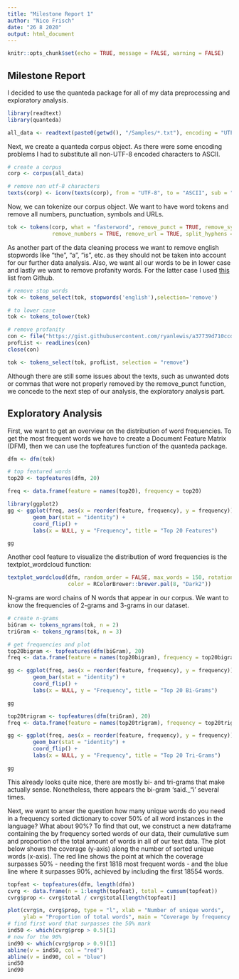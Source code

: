 ```yaml
---
title: "Milestone Report 1"
author: "Nico Frisch"
date: "26 8 2020"
output: html_document
---
```


```r
knitr::opts_chunk$set(echo = TRUE, message = FALSE, warning = FALSE)
```

## Milestone Report

I decided to use the quanteda package for all of my data preprocessing and exploratory analysis.

```r
library(readtext)
library(quanteda)

all_data <- readtext(paste0(getwd(), "/Samples/*.txt"), encoding = "UTF-8")
```

Next, we create a quanteda corpus object. As there were some encoding problems I had to substitute all non-UTF-8 encoded characters to ASCII.

```r
# create a corpus 
corp <- corpus(all_data)

# remove non utf-8 characters
texts(corp) <- iconv(texts(corp), from = "UTF-8", to = "ASCII", sub = "")
```

Now, we can tokenize our corpus object. We want to have word tokens and remove all numbers, punctuation, symbols and URLs.

```r
tok <- tokens(corp, what = "fasterword", remove_punct = TRUE, remove_symbols = TRUE,
              remove_numbers = TRUE, remove_url = TRUE, split_hyphens = TRUE)
```

As another part of the data cleaning process we want to remove english stopwords like "the", "a", "is", etc. as they should not be taken into account for our further data analysis. Also, we want all our words to be in lower case and lastly we want to remove profanity words. For the latter case I used [this](https://gist.githubusercontent.com/ryanlewis/a37739d710ccdb4b406d/raw/3b70dd644cec678ddc43da88d30034add22897ef/google_twunter_lol) list from Github.

```r
# remove stop words
tok <- tokens_select(tok, stopwords('english'),selection='remove')

# to lower case
tok <- tokens_tolower(tok)

# remove profanity
con <- file("https://gist.githubusercontent.com/ryanlewis/a37739d710ccdb4b406d/raw/3b70dd644cec678ddc43da88d30034add22897ef/google_twunter_lol", "r")
profList <- readLines(con)
close(con)

tok <- tokens_select(tok, profList, selection = "remove")
```

Although there are still some issues about the texts, such as unwanted dots or commas that were not properly removed by the remove_punct function, we concede to the next step of our analysis, the exploratory analysis part.

## Exploratory Analysis

First, we want to get an overview on the distribution of word frequencies. To get the most frequent words we have to create a Document Feature Matrix (DFM), then we can use the topfeatures function of the quanteda package.

```r
dfm <- dfm(tok)

# top featured words
top20 <- topfeatures(dfm, 20)

freq <- data.frame(feature = names(top20), frequency = top20)

library(ggplot2)
gg <- ggplot(freq, aes(x = reorder(feature, frequency), y = frequency)) + 
        geom_bar(stat = "identity") +
        coord_flip() +
        labs(x = NULL, y = "Frequency", title = "Top 20 Features")

gg
```

Another cool feature to visualize the distribution of word frequencies is the textplot_wordcloud function:

```r
textplot_wordcloud(dfm, random_order = FALSE, max_words = 150, rotation = 0.25,
                   color = RColorBrewer::brewer.pal(8, "Dark2"))
```

N-grams are word chains of N words that appear in our corpus. We want to know the frequencies of 2-grams and 3-grams in our dataset.

```r
# create n-grams
biGram <- tokens_ngrams(tok, n = 2)
triGram <- tokens_ngrams(tok, n = 3)

# get frequencies and plot
top20bigram <- topfeatures(dfm(biGram), 20)
freq <- data.frame(feature = names(top20bigram), frequency = top20bigram)

gg <- ggplot(freq, aes(x = reorder(feature, frequency), y = frequency)) +
        geom_bar(stat = "identity") + 
        coord_flip() +
        labs(x = NULL, y = "Frequency", title = "Top 20 Bi-Grams")

gg

top20trigram <- topfeatures(dfm(triGram), 20)
freq <- data.frame(feature = names(top20trigram), frequency = top20trigram)

gg <- ggplot(freq, aes(x = reorder(feature, frequency), y = frequency)) +
        geom_bar(stat = "identity") + 
        coord_flip() +
        labs(x = NULL, y = "Frequency", title = "Top 20 Tri-Grams")

gg
```

This already looks quite nice, there are mostly bi- and tri-grams that make actually sense.
Nonetheless, there appears the bi-gram 'said._"i' several times.

Next, we want to anser the question how many unique words do you need in a frequency sorted dictionary to cover 50% of all word instances in the language? What about 90%? To find that out, we construct a new dataframe containing the by frequency sorted words of our data, their cumulative sum and proportion of the total amount of words in all of our text data. The plot below shows the coverage (y-axis) along the number of sorted unique words (x-axis). The red line shows the point at which the coverage surpasses 50% - needing the first 1818 most frequent words - and the blue line where it surpasses 90%, achieved by including the first 18554 words.  

```r
topfeat <- topfeatures(dfm, length(dfm))
cvrg <- data.frame(n = 1:length(topfeat), total = cumsum(topfeat))
cvrg$prop <- cvrg$total / cvrg$total[length(topfeat)]

plot(cvrg$n, cvrg$prop, type = "l", xlab = "Number of unique words", 
     ylab = "Proportion of total words", main = "Coverage by frequency sorted dictionary")
# find first word that surpasses the 50% mark
ind50 <- which(cvrg$prop > 0.5)[1]
# now for the 90%
ind90 <- which(cvrg$prop > 0.9)[1]
abline(v = ind50, col = "red")
abline(v = ind90, col = "blue")
ind50
ind90
```